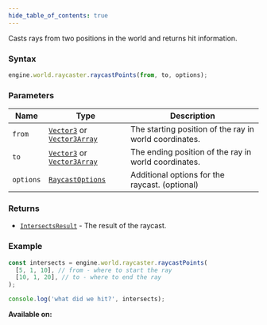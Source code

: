 ```yaml
---
hide_table_of_contents: true
---
```



Casts rays from two positions in the world and returns hit information.

### Syntax

```js
engine.world.raycaster.raycastPoints(from, to, options);
```

### Parameters

| Name      | Type                                                                         | Description                                            |
| --------- | ---------------------------------------------------------------------------- | ------------------------------------------------------ |
| `from`    | [`Vector3`](/sdk/types/Vector3) or [`Vector3Array`](/sdk/types/Vector3Array) | The starting position of the ray in world coordinates. |
| `to`      | [`Vector3`](/sdk/types/Vector3) or [`Vector3Array`](/sdk/types/Vector3Array) | The ending position of the ray in world coordinates.   |
| `options` | [`RaycastOptions`](/sdk/types/RaycastOptions)                                | Additional options for the raycast. (optional)         |

### Returns

- [`IntersectsResult`](/sdk/types/IntersectsResult) - The result of the raycast.

### Example

```js
const intersects = engine.world.raycaster.raycastPoints(
  [5, 1, 10], // from - where to start the ray
  [10, 1, 20], // to - where to end the ray
);

console.log('what did we hit?', intersects);
```

**Available on:** <ClientTag />
